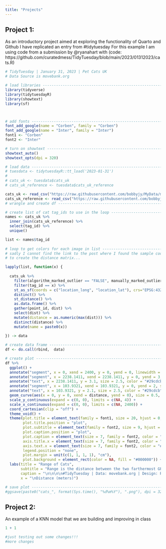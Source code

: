```yaml
---
title: "Projects"
---
```


## Project 1:
As an introductory project aimed at exploring the functionality of Quarto and Github I have replicated an entry from #tidytuesday
For this example I am using code from a submission by @ryanahart with (code: https://github.com/curatedmess/TidyTuesday/blob/main/2023/01312023/cats.R)


```r
# TidyTuesday | January 31, 2023 | Pet Cats UK
# Data Source is movebank.org

# load libraries ---------------------------------------------------------------
library(tidyverse)
library(tidytuesdayR)
library(showtext)
library(sf)



# add fonts ---------------------------------------------------------------
font_add_google(name = "Corben", family = "Corben")
font_add_google(name = "Inter", family = "Inter")
font1 <- "Corben"
font2 <- "Inter"

# turn on showtext --------------------------------------------------------
showtext_auto()
showtext_opts(dpi = 320)

# load data ---------------------------------------------------------------
# tuesdata <- tidytuesdayR::tt_load('2023-01-31')
# 
# cats_uk <- tuesdata$cats_uk
# cats_uk_reference <- tuesdata$cats_uk_reference

cats_uk <- read_csv("https://raw.githubusercontent.com/bobbyjy/MyData/main/cats_uk.csv")
cats_uk_reference <- read_csv("https://raw.githubusercontent.com/bobbyjy/MyData/main/cats_uk_reference.csv")
# wrangle and create df ---------------------------------------------------

# create list of cat tag_ids to use in the loop ---------------------------
names <- cats_uk %>% 
  inner_join(cats_uk_reference) %>% 
  select(tag_id) %>% 
  unique()

list <- names$tag_id
  
# loop to get colors for each image in list -------------------------------
# sadly I cannot find the link to the post where I found the sample code
# to create the distance matrix...

lapply(list, function(x) {
  
  cats_uk %>% 
    filter(algorithm_marked_outlier == "FALSE", manually_marked_outlier == "FALSE") %>% 
    filter(tag_id == x) %>%
    st_as_sf(coords = c("location_long", "location_lat"), crs="EPSG:4326") %>% 
    distinct() %>% 
    st_distance() %>% 
    as.data.frame() %>% 
    gather(point_id, dist) %>% 
    select(dist) %>% 
    mutate(distance = as.numeric(max(dist))) %>% 
    distinct(distance) %>% 
    mutate(name = paste0(x))
  
}) -> data

# create data frame -------------------------------------------------------
df <- do.call(rbind,  data)

# create plot -------------------------------------------------------------
df %>% 
  ggplot() +
  annotate("segment", x = 0, xend = 2400, y = 0, yend = 0, linewidth = 0.3, color = "#FFFFFF") +
  annotate("segment", x = 2238.1411, xend = 2238.1411, y = 0, yend = 3, size = 0.4, color = "#29cdcb", linetype = "dotted") +
  annotate("text", x = 2238.1411, y = 3.1, size = 2.5, color = "#29cdcb", hjust = "right", label = "Dexter2 (1 year old, male) leads the group with a range of 2,238 meters.") +
  annotate("segment", x = 103.9321, xend = 103.9321, y = 0, yend = 2, size = 0.4, color = "#29cdcb", linetype = "dotted") +
  annotate("text", x = 103.9321, y = 2.1, size = 2.5, color = "#29cdcb", hjust = "left", label = "Neva (4 year old, female) had the shortest range of 104 meters.") +
  geom_curve(aes(x = 0, y = 0, xend = distance, yend = 0), size = 0.5, alpha = 0.7, curvature = -0.6, ncp = 500, color = "#fb605c") +
  scale_y_continuous(expand = c(0, 0), limits = c(NA, 4)) +
  scale_x_continuous(expand = c(0, 0), limits = c(NA, 2400)) +
  coord_cartesian(clip = "off") +
  theme_void() +
  theme(plot.title = element_text(family = font1, size = 20, hjust = 0, face = "bold", color = "#fb605c"),
        plot.title.position = "plot",
        plot.subtitle = element_text(family = font2, size = 9, hjust = 0, color = "#FFFFFF"),
        plot.caption.position = "plot",
        plot.caption = element_text(size = 7, family = font2, color = "#FFFFFF", hjust = 0),
        axis.title.x = element_text(size = 7, family = font2, color = "#FFFFFF", vjust = -2.5),
        axis.text.x = element_text(size = 7, family = font2, color = "#FFFFFF", vjust = -5),
        legend.position = "none",
        plot.margin = unit(c(1, 1, 1, 1), "cm"),
        plot.background = element_rect(color = NA, fill = "#000000")) +
  labs(title = "Range of Cats",
       subtitle = "Range is the distance between the two farthermost GPS points within the movement\ntracking data for each of the 101 cats from a UK ecological study.",
       caption = "\n\n\n\n#TidyTuesday | Data: movebank.org | Design: Ryan Hart",
       x = "\nDistance (meters)")

# save plot ---------------------------------------------------------------
#ggsave(paste0("cats_", format(Sys.time(), "%d%m%Y"), ".png"), dpi = 320, width = 6, height = 6)

```
## Project 2:
An example of a KNN model that we are building and improving in class
```r
1 + 1

#just testing out some changes!!!
#more changes
```